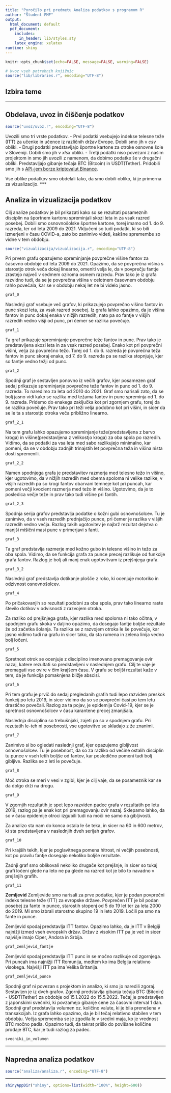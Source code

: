 ```yaml
---
title: "Poročilo pri predmetu Analiza podatkov s programom R"
author: "Študent FMF"
output:
  html_document: default
  pdf_document:
    includes:
      in_header: lib/styles.sty
    latex_engine: xelatex
runtime: shiny
---
```


```r
knitr::opts_chunk$set(echo=FALSE, message=FALSE, warning=FALSE)

# Uvoz vseh potrebnih knjižnic
source("lib/libraries.r", encoding="UTF-8")
```


## Izbira teme

***

## Obdelava, uvoz in čiščenje podatkov

```r
source("uvoz/uvoz.r", encoding="UTF-8")
```
Uvozili smo tri vrste podatkov. 
- Prvi podatki vsebujejo indekse telesne teže (ITT) za učenke in učence iz različnih držav Evrope. Dobili smo jih v *csv* obliki.
- Drugi podatki predstavljajo športne kartone za otroke osnovne šole v Sloveniji. Dobili smo jih v *xlsx* obliki.
- Tretji podatki niso povezani z našim projektom in smo jih uvozili z namenom, da dobimo podatke še v drugačni obliki. Predstavljajo gibanje 
tečaja BTC (Bitcoin) in USDT(Tether). Pridobili smo jih s [API-jem borze kriptovalut Binance](https://www.binance.com/en/binance-api).

Vse oblike podatkov smo obdelali tako, da smo dobili obliko, ki je primerna za vizualizacijo.
***

## Analiza in vizualizacija podatkov
Cilj analize podatkov je bil prikazati kako so se rezultati posameznih disciplin na športnem kartonu spreminjali skozi leta in za vsak razred posebej.
Dobili smo osnovnošolske športne kartone, torej imamo od 1. do 9. razreda, ter od leta 2009 do 2021. Vključeni so tudi podatki, ki so bili izmerjeni v času COVID-a, zato bo zanimivo videti, kakšne spremembe so vidne v tem obdobju.



```r
source("vizualizacija/vizualizacija.r", encoding="UTF-8")
```

Pri prvem grafu opazujemo spreminjanje povprečne višine fantov za časovno obdobje od leta 2009 do 2021. Opazimo, da se povprečna višina s starostjo otrok veča dokaj linearno, omeniti velja le, da v povprečju fantje zrastejo največ v sedmem oziroma osmem razredu. Prav tako je iz grafa razvidno tudi, da se je povprečna višina v celotnem časovnem obdobju rahlo povečala, kar se v obdobju nekaj let ne bi videlo jasno. 
```r
graf_0
```

Naslednji graf vsebuje več grafov, ki prikazujejo povprečno višino fantov in punc skozi leta, za vsak razred posebej. Iz grafa lahko opazimo, da 
je višina fantov in punc dokaj enaka v nižjih razredih, nato pa so fantje v višjih razredih vedno višji od punc, pri čemer se razlika povečuje.
```r
graf_1
```


Ta graf prikazuje spreminjanje povprečne teže fantov in punc. Prav tako je predstavljena skozi leta in za vsak razred posebej. Enako kot pri povprečni višini, velja za povprečno težo. Torej od 1. do 6. razreda je povprečna teža fantov in punc skoraj enaka, od 7. do 9. razreda pa se razlika stopnjuje, kjer so fantje vedno težji od punc.
```r
graf_2
```

Spodnji graf je sestavljen ponovno iz večih grafov, kjer posamezen graf sedaj prikazuje spreminjanje povprečne teže fantov in punc od 1. do 9. razreda. To naredimo za leta od 2010 do 2021. Graf smo narisali zato, da se bolj jasno vidi kako se razlika med težama fantov in punc spreminja od 1. do 9. razreda. Pridemo do enakega zaključka kot pri zgornjem grafu, torej da se razlika povečuje. Prav tako pri teži velja podobno kot pri višini, in sicer da se le ta s starostjo otroka veča približno linearno.
```r
graf_2_1
```


Na tem grafu lahko opazujemo spreminjanje teže(predstavljena z barvo kroga) in višine(predstavljena z velikostjo kroga) za oba spola po razredih. Vidimo, da se podatki za vsa leta med sabo razlikujejo minimalno, kar pomeni, da se v obdobju zadnjih trinajstih let povprečna teža in višina nista dosti spremenili. 
```r
graf_2_2
```

Namen spodnjega grafa je predstavitev razmerja med telesno težo in višino, kjer ugotovimo, da v nižjih razredih med obema spoloma ni velike razlike, v višjih razredih pa so krogi fantov obarvani temneje kot pri puncah, kar pomeni večji kvocient razmerja med težo in višino. Ugotovimo, da je to posledica večje teže in prav tako tudi višine pri fantih.
```r
graf_2_3
```

Spodnja serija grafov predstavlja podatke o kožni gubi osnovnošolcev. Tu je zanimivo, da v vseh razredih prednjačijo punce, pri čemer je razlika v višjih razredih vedno večja. Razlog takih ugotovitev je najbrž rezultat dejstva o manjši mišični masi punc v primerjavi s fanti.
```r
graf_3
```

Ta graf predstavlja razmerje med kožno gubo in telesno višino in težo za oba spola. Vidimo, da se funkcija grafa za punce precej razlikuje od funkcije grafa fantov. Razlog je bolj ali manj enak ugotovitvam iz prejšnjega grafa.
```r
graf_3_2
```


Naslednji graf predstavlja dotikanje plošče z roko, ki ocenjuje motoriko in odzivnost osnovnošolcev.
```r
graf_4
```
Po pričakovanjih so rezultati podobni za oba spola, prav tako linearno raste število dotikov v odvisnosti z razvojem otroka. 


Za razliko od prejšnjega grafa, kjer razlika med spoloma ni tako očitna, v spodnjem grafu skoka v daljino opazimo, da dosegajo fantje boljše rezultate že od začetka šolanja. Ta razlika se z razvojem otroka le še povečuje, kar jasno vidimo tudi na grafu in sicer tako, da sta rumena in zelena linija vedno bolj ločeni.
```r
graf_5
```


Spretnost otrok se ocenjuje z disciplino imenovano premagovanje ovir nazaj, katere rezultati so predstavljeni v naslednjem grafu. Cilj te vaje je premagati vse ovire v čim krajšem času. V grafu se boljši rezultat kaže v tem, da je funkcija pomaknjena bližje abscisi.
```r
graf_6
```
Pri tem grafu je prvič do sedaj pregledanih grafih tudi lepo razviden preskok funkcij po letu 2019, in sicer vidimo da so se povprečni časi po tem letu drastično povečali. Razlog za ta pojav, je epidemija Covid-19, kjer se je spretnost osnovnošolcev v času karantene precej zmanjšala.


Naslednja disciplina so trebušnjaki, zajeti pa so v spodnjem grafu. Pri rezutatih le-teh ni posebnosti, vse ugotovitve se skladajo z že znanimi. 
```r
graf_7
```


Zanimivo si bo ogledati naslednji graf, kjer opazujemo gibljivost osnovnošolcev. Tu je posebnost, da so za razliko od večine ostalih disciplin tu punce v vseh letih boljše od fantov, kar posledično pomeni tudi bolj gibljive. Razlika se z leti le povečuje.
```r
graf_8
```


Moč otroka se meri v vesi v zgibi, kjer je cilj vaje, da se posameznik kar se da dolgo drži na drogu.
```r
graf_9
```
V zgornjih rezultatih je spet lepo razviden padec grafa v rezultatih po letu 2019, razlog pa je enak kot pri premagovanju ovir nazaj. Sklepamo lahko, da so v času epidemije otroci izgubili tudi na moči ne samo na gibljivosti.


Za analizo sta nam do konca ostala le še teka, in sicer na 60 in 600 metrov, ki sta predstavljena v naslednjih dveh serijah grafov.
```r
graf_10
```
Pri krajših tekih, kjer je poglavitnega pomena hitrost, ni večjih posebnosti, kot po pravilu fantje dosegajo nekoliko boljše rezultate.


Zadnji graf smo oblikovali nekoliko drugače kot prejšnje, in sicer so tukaj grafi ločeni glede na leto ne pa glede na razred kot je bilo to navadno v prejšnjih grafih.
```r
graf_11
```



**Zemljevid**
Zemljevide smo narisali za prve podatke, kjer je podan povprečni indeks telesne teže (ITT) za evropske države. Povprečen ITT je bil podan posebej za fante in punce, starostih stopenj od 5 do 19 let ter za leta 2000 do 2019. Mi smo izbrali starostno skupino 19 in leto 2019. Ločili pa smo na fante in punce.

Zemljevid spodaj predstavlja ITT fantov. Opazimo lahko, da je ITT v Belgiji najnižji izmed vseh evropskih držav. Držav z visokim ITT pa je več in sicer najvišje imajo Ciper, Andora in Srbija.
```r
graf_zemljevid_fantje
```


Zemljevid spodaj predstavlja ITT punc in se močno razlikuje od zgornjega. Pri puncah ima najnižji ITT Romunija, medtem ko ima Belgija relativno visokega. Najvišji ITT pa ima Velika Britanija.
```r
graf_zemljevid_punce
```






Spodnji graf ni povezan s projektom in analizo, ki smo jo naredili zgoraj. Sestavljen je iz dveh grafov. Zgornji predstavlja gibanja tečaja BTC (Bitcoin) - USDT(Tether) za obdobje od 15.1.2022 do 15.5.2022. Tečaj je predstavljen z japonskimi svečniki, ki povzamejo gibanje cene za časovni interval 1 dan. Spodnji graf predstavlja volumen oz. količino valute, ki je bila prenešena v transakcijah. Iz grafa lahko opazimo, da je bil tečaj relativno stabilen v tem obdobju. Večja sprememba se je zgodila le v sredini maja, ko je vrednost BTC močno padla. Opazimo tudi, da takrat prišlo do povišane količine prodaje BTC, kar je tudi razlog za padec. 
```r
svecniki_in_volumen
```

***

## Napredna analiza podatkov

```r
source("analiza/analiza.r", encoding="UTF-8")
```

***

```r
shinyAppDir("shiny", options=list(width="100%", height=600))
```
